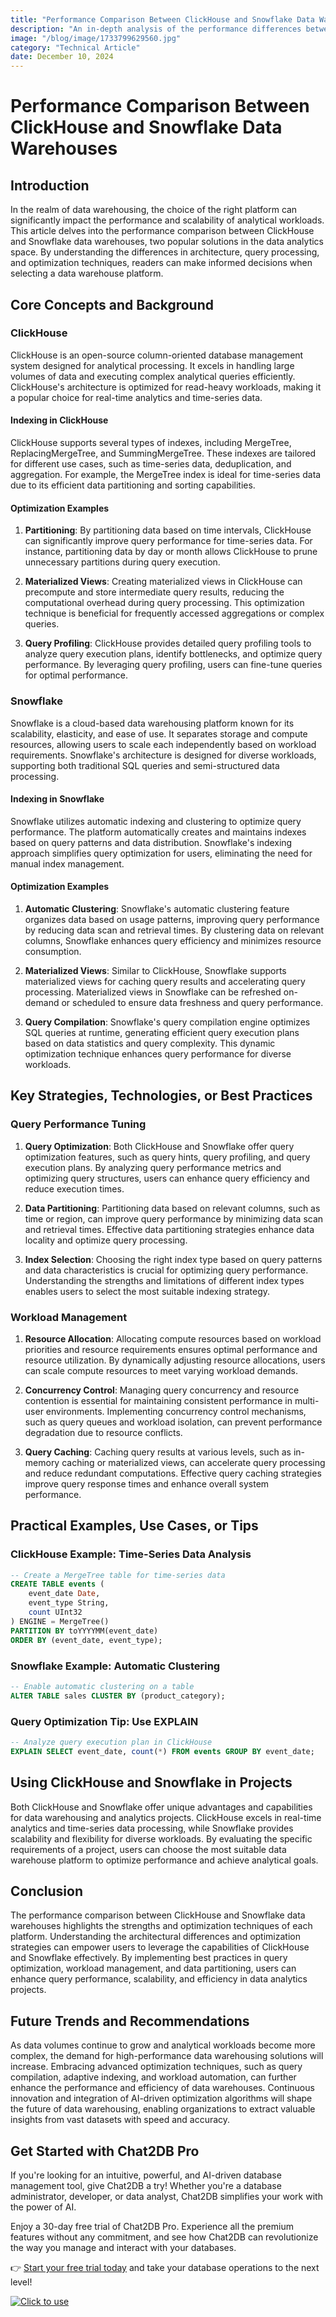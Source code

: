 ```yaml
---
title: "Performance Comparison Between ClickHouse and Snowflake Data Warehouses"
description: "An in-depth analysis of the performance differences between ClickHouse and Snowflake data warehouses, highlighting their strengths and weaknesses."
image: "/blog/image/1733799629560.jpg"
category: "Technical Article"
date: December 10, 2024
---
```


# Performance Comparison Between ClickHouse and Snowflake Data Warehouses


<Authors date="December 10, 2024">
  <Author name="Ethan Clarke" link="https://chat2db.ai" />
</Authors>

## Introduction

In the realm of data warehousing, the choice of the right platform can significantly impact the performance and scalability of analytical workloads. This article delves into the performance comparison between ClickHouse and Snowflake data warehouses, two popular solutions in the data analytics space. By understanding the differences in architecture, query processing, and optimization techniques, readers can make informed decisions when selecting a data warehouse platform.

## Core Concepts and Background

### ClickHouse

ClickHouse is an open-source column-oriented database management system designed for analytical processing. It excels in handling large volumes of data and executing complex analytical queries efficiently. ClickHouse's architecture is optimized for read-heavy workloads, making it a popular choice for real-time analytics and time-series data.

#### Indexing in ClickHouse

ClickHouse supports several types of indexes, including MergeTree, ReplacingMergeTree, and SummingMergeTree. These indexes are tailored for different use cases, such as time-series data, deduplication, and aggregation. For example, the MergeTree index is ideal for time-series data due to its efficient data partitioning and sorting capabilities.

#### Optimization Examples

1. **Partitioning**: By partitioning data based on time intervals, ClickHouse can significantly improve query performance for time-series data. For instance, partitioning data by day or month allows ClickHouse to prune unnecessary partitions during query execution.

2. **Materialized Views**: Creating materialized views in ClickHouse can precompute and store intermediate query results, reducing the computational overhead during query processing. This optimization technique is beneficial for frequently accessed aggregations or complex queries.

3. **Query Profiling**: ClickHouse provides detailed query profiling tools to analyze query execution plans, identify bottlenecks, and optimize query performance. By leveraging query profiling, users can fine-tune queries for optimal performance.

### Snowflake

Snowflake is a cloud-based data warehousing platform known for its scalability, elasticity, and ease of use. It separates storage and compute resources, allowing users to scale each independently based on workload requirements. Snowflake's architecture is designed for diverse workloads, supporting both traditional SQL queries and semi-structured data processing.

#### Indexing in Snowflake

Snowflake utilizes automatic indexing and clustering to optimize query performance. The platform automatically creates and maintains indexes based on query patterns and data distribution. Snowflake's indexing approach simplifies query optimization for users, eliminating the need for manual index management.

#### Optimization Examples

1. **Automatic Clustering**: Snowflake's automatic clustering feature organizes data based on usage patterns, improving query performance by reducing data scan and retrieval times. By clustering data on relevant columns, Snowflake enhances query efficiency and minimizes resource consumption.

2. **Materialized Views**: Similar to ClickHouse, Snowflake supports materialized views for caching query results and accelerating query processing. Materialized views in Snowflake can be refreshed on-demand or scheduled to ensure data freshness and query performance.

3. **Query Compilation**: Snowflake's query compilation engine optimizes SQL queries at runtime, generating efficient query execution plans based on data statistics and query complexity. This dynamic optimization technique enhances query performance for diverse workloads.

## Key Strategies, Technologies, or Best Practices

### Query Performance Tuning

1. **Query Optimization**: Both ClickHouse and Snowflake offer query optimization features, such as query hints, query profiling, and query execution plans. By analyzing query performance metrics and optimizing query structures, users can enhance query efficiency and reduce execution times.

2. **Data Partitioning**: Partitioning data based on relevant columns, such as time or region, can improve query performance by minimizing data scan and retrieval times. Effective data partitioning strategies enhance data locality and optimize query processing.

3. **Index Selection**: Choosing the right index type based on query patterns and data characteristics is crucial for optimizing query performance. Understanding the strengths and limitations of different index types enables users to select the most suitable indexing strategy.

### Workload Management

1. **Resource Allocation**: Allocating compute resources based on workload priorities and resource requirements ensures optimal performance and resource utilization. By dynamically adjusting resource allocations, users can scale compute resources to meet varying workload demands.

2. **Concurrency Control**: Managing query concurrency and resource contention is essential for maintaining consistent performance in multi-user environments. Implementing concurrency control mechanisms, such as query queues and workload isolation, can prevent performance degradation due to resource conflicts.

3. **Query Caching**: Caching query results at various levels, such as in-memory caching or materialized views, can accelerate query processing and reduce redundant computations. Effective query caching strategies improve query response times and enhance overall system performance.

## Practical Examples, Use Cases, or Tips

### ClickHouse Example: Time-Series Data Analysis

```sql
-- Create a MergeTree table for time-series data
CREATE TABLE events (
    event_date Date,
    event_type String,
    count UInt32
) ENGINE = MergeTree()
PARTITION BY toYYYYMM(event_date)
ORDER BY (event_date, event_type);
```

### Snowflake Example: Automatic Clustering

```sql
-- Enable automatic clustering on a table
ALTER TABLE sales CLUSTER BY (product_category);
```

### Query Optimization Tip: Use EXPLAIN

```sql
-- Analyze query execution plan in ClickHouse
EXPLAIN SELECT event_date, count(*) FROM events GROUP BY event_date;
```

## Using ClickHouse and Snowflake in Projects

Both ClickHouse and Snowflake offer unique advantages and capabilities for data warehousing and analytics projects. ClickHouse excels in real-time analytics and time-series data processing, while Snowflake provides scalability and flexibility for diverse workloads. By evaluating the specific requirements of a project, users can choose the most suitable data warehouse platform to optimize performance and achieve analytical goals.

## Conclusion

The performance comparison between ClickHouse and Snowflake data warehouses highlights the strengths and optimization techniques of each platform. Understanding the architectural differences and optimization strategies can empower users to leverage the capabilities of ClickHouse and Snowflake effectively. By implementing best practices in query optimization, workload management, and data partitioning, users can enhance query performance, scalability, and efficiency in data analytics projects.

## Future Trends and Recommendations

As data volumes continue to grow and analytical workloads become more complex, the demand for high-performance data warehousing solutions will increase. Embracing advanced optimization techniques, such as query compilation, adaptive indexing, and workload automation, can further enhance the performance and efficiency of data warehouses. Continuous innovation and integration of AI-driven optimization algorithms will shape the future of data warehousing, enabling organizations to extract valuable insights from vast datasets with speed and accuracy.


## Get Started with Chat2DB Pro

If you're looking for an intuitive, powerful, and AI-driven database management tool, give Chat2DB a try! Whether you're a database administrator, developer, or data analyst, Chat2DB simplifies your work with the power of AI.

Enjoy a 30-day free trial of Chat2DB Pro. Experience all the premium features without any commitment, and see how Chat2DB can revolutionize the way you manage and interact with your databases.

👉 [Start your free trial today](https://chat2db.ai/pricing) and take your database operations to the next level!


[![Click to use](/image/blog/bg/chat2db.jpg)](https://chat2db.ai/)
